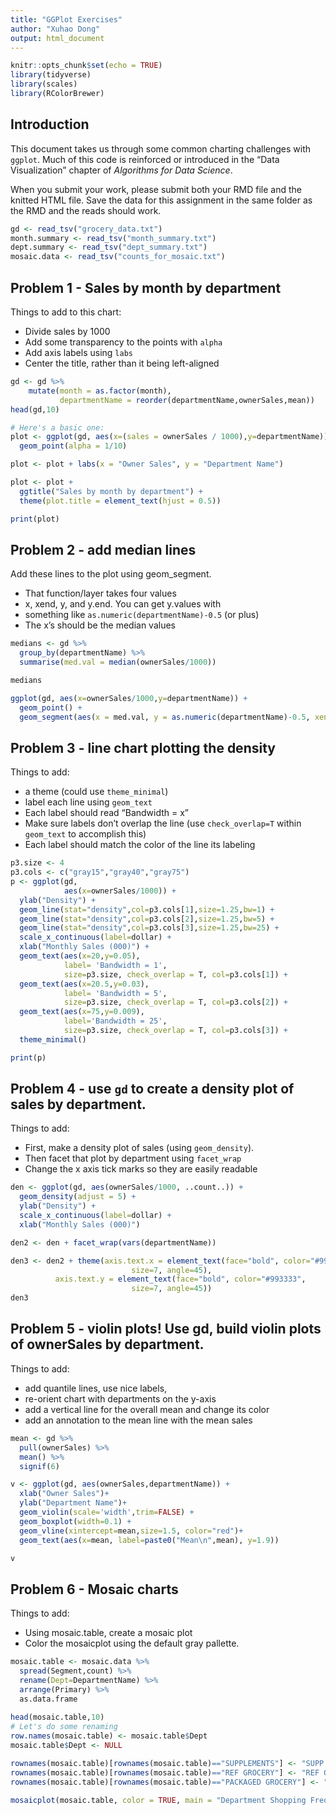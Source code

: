 ```yaml
---
title: "GGPlot Exercises"
author: "Xuhao Dong"
output: html_document
---
```


```r
knitr::opts_chunk$set(echo = TRUE)
library(tidyverse)
library(scales)
library(RColorBrewer)
```

## Introduction

This document takes us through some common charting challenges with `ggplot`. Much of this
code is reinforced or introduced in the "Data Visualization" chapter of _Algorithms for Data Science_.

When you submit your work, please submit both your RMD file and the knitted HTML file. Save the 
data for this assignment in the same folder as the RMD and the reads should work. 

```r

gd <- read_tsv("grocery_data.txt")
month.summary <- read_tsv("month_summary.txt")
dept.summary <- read_tsv("dept_summary.txt")
mosaic.data <- read_tsv("counts_for_mosaic.txt")

```

## Problem 1 - Sales by month by department

Things to add to this chart: 

* Divide sales by 1000
* Add some transparency to the points with `alpha`
* Add axis labels using `labs`
* Center the title, rather than it being left-aligned

```r

gd <- gd %>%
    mutate(month = as.factor(month),
           departmentName = reorder(departmentName,ownerSales,mean))
head(gd,10)

# Here's a basic one:
plot <- ggplot(gd, aes(x=(sales = ownerSales / 1000),y=departmentName)) + 
  geom_point(alpha = 1/10) 

plot <- plot + labs(x = "Owner Sales", y = "Department Name")

plot <- plot +
  ggtitle("Sales by month by department") +
  theme(plot.title = element_text(hjust = 0.5))

print(plot)
```

## Problem 2 - add median lines

Add these lines to the plot using geom_segment.

* That function/layer takes four values
* x, xend, y, and y.end. You can get y.values with
* something like `as.numeric(departmentName)-0.5` (or plus)
* The x's should be the median values


```r

medians <- gd %>% 
  group_by(departmentName) %>%
  summarise(med.val = median(ownerSales/1000))

medians

ggplot(gd, aes(x=ownerSales/1000,y=departmentName)) + 
  geom_point() +
  geom_segment(aes(x = med.val, y = as.numeric(departmentName)-0.5, xend = med.val, yend = as.numeric(departmentName)+0.5, colour = "segment"), data = medians)

```

## Problem 3 - line chart plotting the density

Things to add:

* a theme (could use `theme_minimal`)
* label each line using `geom_text`
* Each label should read "Bandwidth = x"
* Make sure labels don't overlap the line (use `check_overlap=T` within `geom_text` to accomplish this)
* Each label should match the color of the line its labeling

```r

p3.size <- 4
p3.cols <- c("gray15","gray40","gray75")
p <- ggplot(gd,
            aes(x=ownerSales/1000)) + 
  ylab("Density") + 
  geom_line(stat="density",col=p3.cols[1],size=1.25,bw=1) + 
  geom_line(stat="density",col=p3.cols[2],size=1.25,bw=5) + 
  geom_line(stat="density",col=p3.cols[3],size=1.25,bw=25) + 
  scale_x_continuous(label=dollar) + 
  xlab("Monthly Sales (000)") + 
  geom_text(aes(x=20,y=0.05),
            label= 'Bandwidth = 1', 
            size=p3.size, check_overlap = T, col=p3.cols[1]) + 
  geom_text(aes(x=20.5,y=0.03),
            label= 'Bandwidth = 5',
            size=p3.size, check_overlap = T, col=p3.cols[2]) + 
  geom_text(aes(x=75,y=0.009), 
            label='Bandwidth = 25',
            size=p3.size, check_overlap = T, col=p3.cols[3]) +
  theme_minimal()

print(p)


```

## Problem 4 - use `gd` to create a density plot of sales by department. 

Things to add:

* First, make a density plot of sales (using `geom_density`). 
* Then facet that plot by department using `facet_wrap`
* Change the x axis tick marks so they are easily readable

```r

den <- ggplot(gd, aes(ownerSales/1000, ..count..)) +
  geom_density(adjust = 5) + 
  ylab("Density") +
  scale_x_continuous(label=dollar) + 
  xlab("Monthly Sales (000)")

den2 <- den + facet_wrap(vars(departmentName))

den3 <- den2 + theme(axis.text.x = element_text(face="bold", color="#993333", 
                           size=7, angle=45),
          axis.text.y = element_text(face="bold", color="#993333", 
                           size=7, angle=45))
den3
```

## Problem 5 - violin plots! Use gd, build violin plots of ownerSales by department. 

Things to add:

* add quantile lines, use nice labels,
* re-orient chart with departments on the y-axis 
* add a vertical line for the overall mean and change its color
* add an annotation to the mean line with the mean sales


```r

mean <- gd %>% 
  pull(ownerSales) %>% 
  mean() %>%
  signif(6)

v <- ggplot(gd, aes(ownerSales,departmentName)) +
  xlab("Owner Sales")+
  ylab("Department Name")+
  geom_violin(scale='width',trim=FALSE) + 
  geom_boxplot(width=0.1) +
  geom_vline(xintercept=mean,size=1.5, color="red")+
  geom_text(aes(x=mean, label=paste0("Mean\n",mean), y=1.9))

v

```


## Problem 6 - Mosaic charts

Things to add:

* Using mosaic.table, create a mosaic plot
* Color the mosaicplot using the default gray pallette. 


```r

mosaic.table <- mosaic.data %>% 
  spread(Segment,count) %>% 
  rename(Dept=DepartmentName) %>% 
  arrange(Primary) %>% 
  as.data.frame
  
head(mosaic.table,10)
# Let's do some renaming
row.names(mosaic.table) <- mosaic.table$Dept
mosaic.table$Dept <- NULL

rownames(mosaic.table)[rownames(mosaic.table)=="SUPPLEMENTS"] <- "SUPP."
rownames(mosaic.table)[rownames(mosaic.table)=="REF GROCERY"] <- "REF GROC"
rownames(mosaic.table)[rownames(mosaic.table)=="PACKAGED GROCERY"] <- "PKG GROC"

mosaicplot(mosaic.table, color = TRUE, main = "Department Shopping Frequency")
```

